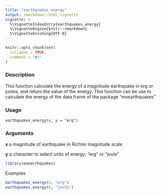 ```yaml
---
title: "earthquakes_energy"
output: rmarkdown::html_vignette
vignette: >
  %\VignetteIndexEntry{earthquakes_energy}
  %\VignetteEngine{knitr::rmarkdown}
  %\VignetteEncoding{UTF-8}
---
```


```r
knitr::opts_chunk$set(
  collapse = TRUE,
  comment = "#>"
)
```
### Description
This function calculate the energy of a magnitude earthquake in erg or juoles, and return the value of the energy. This function can be use to calculate the energy of the data.frame of the package "mxearthquakes"

### Usage 
`earthquakes_energy(x, y = "erg")`

### Arguments
 
 **x**  a magnitude of earthquake in Richter magnitude scale
 
 **y**  a character to select units of energy: "erg" or "joule"

```r
library(mxearthquakes)
```

Examples
```r
earthquakes_energy(6, "erg")
earthquakes_energy(6, "joule")
```

